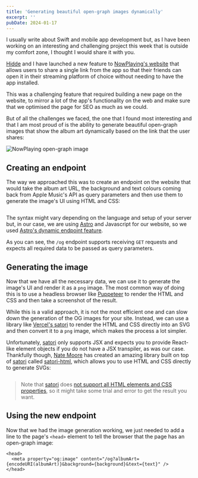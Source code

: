 ```yaml
---
title: 'Generating beautiful open-graph images dynamically'
excerpt: ''
pubDate: 2024-01-17
---
```


I usually write about Swift and mobile app development but, as I have been working on an interesting and challenging project this week that is outside my comfort zone, I thought I would share it with you.

[Hidde]() and I have launched a new feature to [NowPlaying's website]() that allows users to share a single link from the app so that their friends can open it in their streaming platform of choice without needing to have the app installed.

This was a challenging feature that required building a new page on the website, to mirror a lot of the app's functionality on the web and make sure that we optimised the page for SEO as much as we could.

But of all the challenges we faced, the one that I found most interesting and that I am most proud of is the ability to generate beautiful open-graph images that show the album art dynamically based on the link that the user shares:

![NowPlaying open-graph image](https://www.nowplayingmusic.app/images/og-image.png)

## Creating an endpoint

The way we approached this was to create an endpoint on the website that would take the album art URL, the background and text colours coming back from Apple Music's API as query parameters and then use them to generate the image's UI using HTML and CSS:

```javascript:og.js

```

The syntax might vary depending on the language and setup of your server but, in our case, we are using [Astro]() and Javascript for our website, so we used [Astro's dynamic endpoint feature]().

As you can see, the `/og` endpoint supports receiving `GET` requests and expects all required data to be passed as query parameters.

## Generating the image

Now that we have all the necessary data, we can use it to generate the image's UI and render it as a `png` image. The most common way of doing this is to use a headless browser like [Puppeteer]() to render the HTML and CSS and then take a screenshot of the result.

While this is a valid approach, it is not the most efficient one and can slow down the generation of the OG images for your site. Instead, we can use a library like [Vercel's satori]() to render the HTML and CSS directly into an SVG and then convert it to a `png` image, which makes the process a lot simpler.

Unfortunately, [satori]() only supports JSX and expects you to provide React-like element objects if you do not have a JSX transpiler, as was our case. Thankfully though, [Nate Moore]() has created an amazing library built on top of [satori]() called [satori-html](), which allows you to use HTML and CSS directly to generate SVGs:

```javascript:og.js

```

> Note that [satori]() does [not support all HTML elements and CSS properties](https://github.com/vercel/satori#html-elements), so it might take some trial and error to get the result you want.

## Using the new endpoint

Now that we had the image generation working, we just needed to add a line to the page's `<head>` element to tell the browser that the page has an open-graph image:

```html:SongPage.astro
<head>
  <meta property="og:image" content="/og?albumArt={encodeURI(albumArt)}&background={background}&text={text}" />
</head>
```
